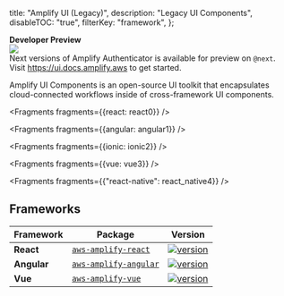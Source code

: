   title: "Amplify UI (Legacy)",
  description: "Legacy UI Components",
  disableTOC: "true",
  filterKey: "framework",
};

<Callout warning={true}>
  <b>Developer Preview</b>
  <br />
  <a
    href="https://www.npmjs.com/package/@aws-amplify/ui/v/next"
  >
    <img
      src="https://img.shields.io/badge/npm-%40next-blue.svg"
    />
  </a>  
  <br />
  Next versions of Amplify Authenticator is available for preview on <code>@next</code>.
  <br />
  Visit <a href="https://ui.docs.amplify.aws">https://ui.docs.amplify.aws</a> to get started.
</Callout>

Amplify UI Components is an open-source UI toolkit that encapsulates cloud-connected workflows inside of cross-framework UI components.


<Fragments fragments={{react: react0}} />


<Fragments fragments={{angular: angular1}} />


<Fragments fragments={{ionic: ionic2}} />


<Fragments fragments={{vue: vue3}} />


  <Fragments fragments={{"react-native": react_native4}} />

## Frameworks

| Framework          | Package                                                                                  | Version                                                                                                                                        |                    
| ------------------ | ---------------------------------------------------------------------------------------- | ---------------------------------------------------------------------------------------------------------------------------------------------- | 
| **React**          | [`aws-amplify-react`](https://www.npmjs.com/package/aws-amplify-react)           | [![version](https://img.shields.io/npm/v/aws-amplify-react/latest.svg)](https://www.npmjs.com/package/aws-amplify-react)           |
| **Angular**        | [`aws-amplify-angular`](https://www.npmjs.com/package/aws-amplify-angular)       | [![version](https://img.shields.io/npm/v/aws-amplify-angular/latest.svg)](https://www.npmjs.com/package/aws-amplify-angular)       |
| **Vue**            | [`aws-amplify-vue`](https://www.npmjs.com/package/aws-amplify-vue)               | [![version](https://img.shields.io/npm/v/aws-amplify-vue/latest.svg)](https://www.npmjs.com/package/aws-amplify-vue)               |
